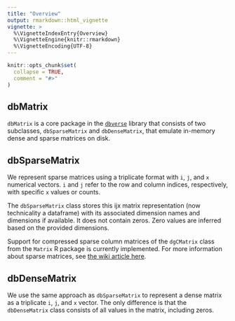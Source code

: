 ```yaml
---
title: "Overview"
output: rmarkdown::html_vignette
vignette: >
  %\VignetteIndexEntry{Overview}
  %\VignetteEngine{knitr::rmarkdown}
  %\VignetteEncoding{UTF-8}
---
```


```r
knitr::opts_chunk$set(
  collapse = TRUE,
  comment = "#>"
)
```

## dbMatrix
`dbMatrix` is a core package in the [`dbverse`](https://ed2uiz.github.io/dbverse/) library that consists of two subclasses, `dbSparseMatrix` and `dbDenseMatrix`, that emulate in-memory dense and sparse matrices on disk.  


## dbSparseMatrix
We represent sparse matrices using a triplicate format with `i`, `j`,
and `x` numerical vectors. `i` and `j` refer to the row and column indices,
respectively, with specific `x` values or counts.

The `dbSparseMatrix` class stores this ijx matrix representation (now technicality a dataframe) with its associated dimension names and dimensions if available. It does not contain zeros. Zero values are inferred based on the provided dimensions.

Support for compressed sparse column matrices of the `dgCMatrix` class from the `Matrix` R package is currently implemented. For more information about sparse matrices, see [the wiki article here ](https://en.wikipedia.org/wiki/Sparse_matrix). 


## dbDenseMatrix

We use the same approach as `dbSparseMatrix` to represent a dense matrix as a
triplicate `i`, `j`, and `x` vector. The only difference is that the `dbDenseMatrix` class consists of all values in the matrix, including zeros.


